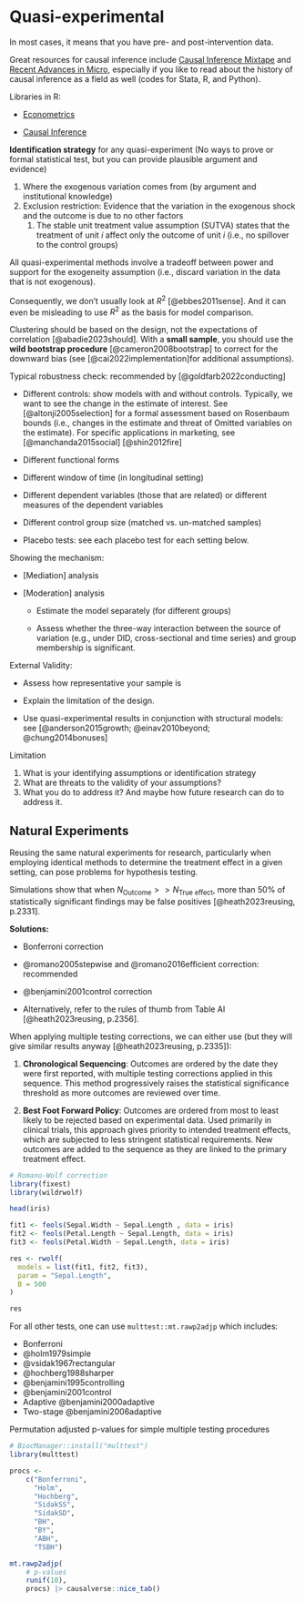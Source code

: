 # Quasi-experimental

In most cases, it means that you have pre- and post-intervention data.

Great resources for causal inference include [Causal Inference Mixtape](https://mixtape.scunning.com/introduction.html) and [Recent Advances in Micro](https://christinecai.github.io/PublicGoods/applied_micro_methods.pdf), especially if you like to read about the history of causal inference as a field as well (codes for Stata, R, and Python).

Libraries in R:

-   [Econometrics](https://cran.r-project.org/web/views/Econometrics.html)

-   [Causal Inference](https://cran.r-project.org/web/views/CausalInference.html)

**Identification strategy** for any quasi-experiment (No ways to prove or formal statistical test, but you can provide plausible argument and evidence)

1.  Where the exogenous variation comes from (by argument and institutional knowledge)
2.  Exclusion restriction: Evidence that the variation in the exogenous shock and the outcome is due to no other factors
    1.  The stable unit treatment value assumption (SUTVA) states that the treatment of unit $i$ affect only the outcome of unit $i$ (i.e., no spillover to the control groups)

All quasi-experimental methods involve a tradeoff between power and support for the exogeneity assumption (i.e., discard variation in the data that is not exogenous).

Consequently, we don't usually look at $R^2$ [@ebbes2011sense]. And it can even be misleading to use $R^2$ as the basis for model comparison.

Clustering should be based on the design, not the expectations of correlation [@abadie2023should]. With a **small sample**, you should use the **wild bootstrap procedure** [@cameron2008bootstrap] to correct for the downward bias (see [@cai2022implementation]for additional assumptions).

Typical robustness check: recommended by [@goldfarb2022conducting]

-   Different controls: show models with and without controls. Typically, we want to see the change in the estimate of interest. See [@altonji2005selection] for a formal assessment based on Rosenbaum bounds (i.e., changes in the estimate and threat of Omitted variables on the estimate). For specific applications in marketing, see [@manchanda2015social] [@shin2012fire]

-   Different functional forms

-   Different window of time (in longitudinal setting)

-   Different dependent variables (those that are related) or different measures of the dependent variables

-   Different control group size (matched vs. un-matched samples)

-   Placebo tests: see each placebo test for each setting below.

Showing the mechanism:

-   [Mediation] analysis

-   [Moderation] analysis

    -   Estimate the model separately (for different groups)

    -   Assess whether the three-way interaction between the source of variation (e.g., under DID, cross-sectional and time series) and group membership is significant.

External Validity:

-   Assess how representative your sample is

-   Explain the limitation of the design.

-   Use quasi-experimental results in conjunction with structural models: see [@anderson2015growth; @einav2010beyond; @chung2014bonuses]

Limitation

1.  What is your identifying assumptions or identification strategy
2.  What are threats to the validity of your assumptions?
3.  What you do to address it? And maybe how future research can do to address it.

## Natural Experiments

Reusing the same natural experiments for research, particularly when employing identical methods to determine the treatment effect in a given setting, can pose problems for hypothesis testing.

Simulations show that when $N_{\text{Outcome}} >> N_{\text{True effect}}$, more than 50% of statistically significant findings may be false positives [@heath2023reusing, p.2331].

**Solutions:**

-   Bonferroni correction

-   @romano2005stepwise and @romano2016efficient correction: recommended

-   @benjamini2001control correction

-   Alternatively, refer to the rules of thumb from Table AI [@heath2023reusing, p.2356].

When applying multiple testing corrections, we can either use (but they will give similar results anyway [@heath2023reusing, p.2335]):

1.  **Chronological Sequencing**: Outcomes are ordered by the date they were first reported, with multiple testing corrections applied in this sequence. This method progressively raises the statistical significance threshold as more outcomes are reviewed over time.

2.  **Best Foot Forward Policy**: Outcomes are ordered from most to least likely to be rejected based on experimental data. Used primarily in clinical trials, this approach gives priority to intended treatment effects, which are subjected to less stringent statistical requirements. New outcomes are added to the sequence as they are linked to the primary treatment effect.

```r
# Romano-Wolf correction
library(fixest)
library(wildrwolf)

head(iris)

fit1 <- feols(Sepal.Width ~ Sepal.Length , data = iris)
fit2 <- feols(Petal.Length ~ Sepal.Length, data = iris)
fit3 <- feols(Petal.Width ~ Sepal.Length, data = iris)

res <- rwolf(
  models = list(fit1, fit2, fit3), 
  param = "Sepal.Length",  
  B = 500
)

res
```

For all other tests, one can use `multtest::mt.rawp2adjp` which includes:

-   Bonferroni
-   @holm1979simple
-   @vsidak1967rectangular
-   @hochberg1988sharper
-   @benjamini1995controlling
-   @benjamini2001control
-   Adaptive @benjamini2000adaptive
-   Two-stage @benjamini2006adaptive

Permutation adjusted p-values for simple multiple testing procedures

```r
# BiocManager::install("multtest")
library(multtest)

procs <-
    c("Bonferroni",
      "Holm",
      "Hochberg",
      "SidakSS",
      "SidakSD",
      "BH",
      "BY",
      "ABH",
      "TSBH")

mt.rawp2adjp(
    # p-values
    runif(10),
    procs) |> causalverse::nice_tab()
```
